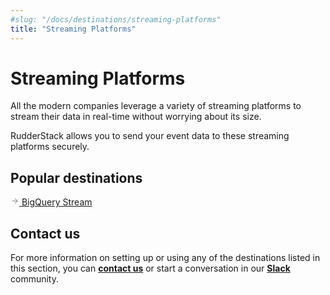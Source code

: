 ```yaml
---
#slug: "/docs/destinations/streaming-platforms"
title: "Streaming Platforms"
---
```


# Streaming Platforms

All the modern companies leverage a variety of streaming platforms to stream their data in real-time without worrying about its size.

RudderStack allows you to send your event data to these streaming platforms securely.

## Popular destinations

<a class="pageRef" href="https://rudderstack.com/docs/streaming-platforms/bigquery-stream/">
  <div class="pageRefInner">
    <span class="pageRefArrow">
      <svg
        preserveAspectRatio="xMidYMid meet"
        height="1em"
        width="1em"
        fill="none"
        xmlns="http://www.w3.org/2000/svg"
        viewBox="0 0 24 24"
        strokeWidth="2"
        strokeLinecap="round"
        strokeLinejoin="round"
        stroke="currentColor"
        class="rightRefArrow"
      >
        <g>
          <line x1="5" y1="12" x2="19" y2="12"></line>
          <polyline points="12 5 19 12 12 19"></polyline>
        </g>
      </svg>
    </span>
    <span class="mainRefText">
      BigQuery Stream
    </span>
  </div>
</a>

## Contact us

For more information on setting up or using any of the destinations listed in this section, you can [**contact us**](mailto:%20docs@rudderstack.com) or start a conversation in our [**Slack**](https://rudderstack.com/join-rudderstack-slack-community) community.
